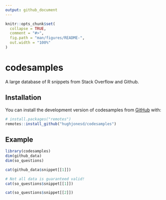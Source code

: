```yaml
---
output: github_document
---
```


<!-- README.md is generated from README.Rmd. Please edit that file -->

```r
knitr::opts_chunk$set(
  collapse = TRUE,
  comment = "#>",
  fig.path = "man/figures/README-",
  out.width = "100%"
)
```

# codesamples

<!-- badges: start -->
<!-- badges: end -->

A large database of R snippets from Stack Overflow and Github.


## Installation

You can install the development version of codesamples from [GitHub](https://github.com/) with:

``` r
# install.packages("remotes")
remotes::install_github("hughjonesd/codesamples")
```

## Example

```r
library(codesamples)
dim(github_data)
dim(so_questions)

cat(github_data$snippet[[1]])

# Not all data is guaranteed valid!
cat(so_questions$snippet[[1]])

cat(so_questions$snippet[[2]])

```

